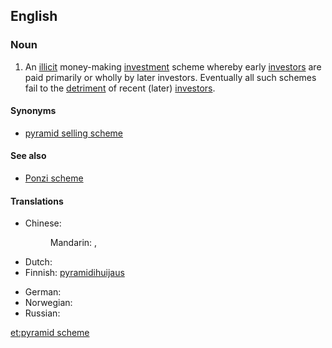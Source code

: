 ==English==
{{wikipedia}}

===Noun===
{{en-noun|sg=[[pyramid]] [[scheme]]}}

# An [[illicit]] money-making [[investment]] scheme whereby early [[investors]] are paid primarily or wholly by later investors.  Eventually all such schemes fail to the [[detriment]] of recent (later) [[investors]].

====Synonyms====
* [[pyramid selling scheme]]

====See also====
* [[Ponzi scheme]]

====Translations====
{{trans-top|illicit money-making scheme}}
* Chinese:
*: Mandarin: {{t|cmn|層壓式推銷|sc=Hani}}, {{t|cmn|层压式推销|tr=céngyāshì tuīxiāo|sc=Hani}}
* Dutch: {{t-|nl|pyramidesysteem|n}}
* Finnish: [[pyramidihuijaus]]
{{trans-mid}}
* German: {{t+|de|Schneeballsystem|n}}
* Norwegian: {{t-|no|pyramidespill|n}}
* Russian: {{t+|ru|финансовая пирамида|sc=Cyrl}}
{{trans-bottom}}

[[et:pyramid scheme]]